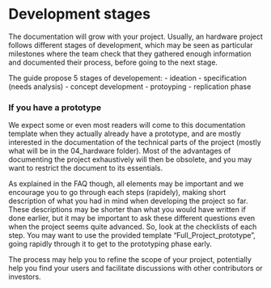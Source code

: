 # Development stages

The documentation will grow with your project.
Usually, an hardware project follows different stages of development, which may be seen as particular milestones where the team check that they gathered enough information and documented their process, before going to the next stage. 

The guide propose 5 stages of developement:
- ideation
- specification (needs analysis)
- concept development
- protoyping
- replication phase


### If you have a prototype {#sec-if-you-have-a-prototype}

We expect some or even most readers will come to this documentation template when they actually already have a prototype, and are mostly interested in the documentation of the technical parts of the project (mostly what will be in the 04_hardware folder). Most of the advantages of documenting the project exhaustively will then be obsolete, and you may want to restrict the document to its essentials.

As explained in the FAQ though, all elements may be important and we encourage you to go through each steps (rapidely), making short description of what you had in mind when developing the project so far. These descriptions may be shorter than what you would have written if done earlier, but it may be important to ask these different questions even when the project seems quite advanced. So, look at the checklists of each step. You may want to use the provided template "Full_Project_prototype", going rapidly through it to get to the prototyping phase early. 


The process may help you to refine the scope of your project, potentially help you find your users and facilitate discussions with other contributors or investors.



